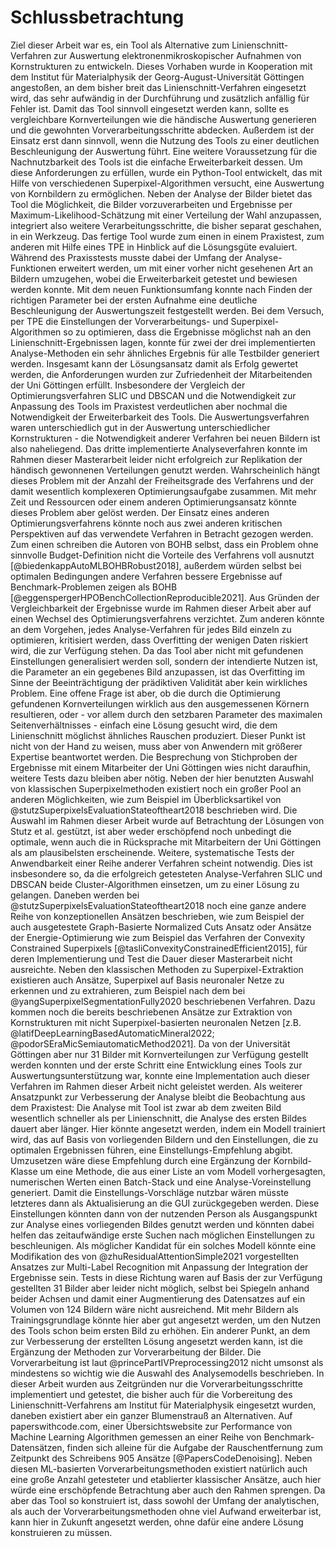 # Schlussbetrachtung

Ziel dieser Arbeit war es, ein Tool als Alternative zum Linienschnitt-Verfahren zur Auswertung elektronenmikroskopischer Aufnahmen von Kornstrukturen zu entwickeln. Dieses Vorhaben wurde in Kooperation mit dem Institut für Materialphysik der Georg-August-Universität Göttingen angestoßen, an dem bisher breit das Linienschnitt-Verfahren eingesetzt wird, das sehr aufwändig in der Durchführung und zusätzlich anfällig für Fehler ist. 
Damit das Tool sinnvoll eingesetzt werden kann, sollte es vergleichbare Kornverteilungen wie die händische Auswertung generieren und die gewohnten Vorverarbeitungsschritte abdecken. Außerdem ist der Einsatz erst dann sinnvoll, wenn die Nutzung des Tools zu einer deutlichen Beschleunigung der Auswertung führt. Eine weitere Voraussetzung für die Nachnutzbarkeit des Tools ist die einfache Erweiterbarkeit dessen.\newline
Um diese Anforderungen zu erfüllen, wurde ein Python-Tool entwickelt, das mit Hilfe von verschiedenen Superpixel-Algorithmen versucht, eine Auswertung von Kornbildern zu ermöglichen. Neben der Analyse der Bilder bietet das Tool die Möglichkeit, die Bilder vorzuverarbeiten und Ergebnisse per Maximum-Likelihood-Schätzung mit einer Verteilung der Wahl anzupassen, integriert also weitere Verarbeitungsschritte, die bisher separat geschahen, in ein Werkzeug. Das fertige Tool wurde zum einen in einem Praxistest, zum anderen mit Hilfe eines TPE in Hinblick auf die Lösungsgüte evaluiert. Während des Praxisstests musste dabei der Umfang der Analyse-Funktionen erweitert werden, um mit einer vorher nicht gesehenen Art an Bildern umzugehen, wobei die Erweiterbarkeit getestet und bewiesen werden konnte. 
Mit dem neuen Funktionsumfang konnte nach Finden der richtigen Parameter bei der ersten Aufnahme eine deutliche Beschleunigung der Auswertungszeit festgestellt werden. Bei dem Versuch, per TPE die Einstellungen der Vorverarbeitungs- und Superpixel-Algorithmen so zu optimieren, dass die Ergebnisse möglichst nah an den Linienschnitt-Ergebnissen lagen, konnte für zwei der drei implementierten Analyse-Methoden ein sehr ähnliches Ergebnis für alle Testbilder generiert werden.  \newline
Insgesamt kann der Lösungsansatz damit als Erfolg gewertet werden, die Anforderungen wurden zur Zufriedenheit der Mitarbeitenden der Uni Göttingen erfüllt. Insbesondere der Vergleich der Optimierungsverfahren SLIC und DBSCAN und die Notwendigkeit zur Anpassung des Tools im Praxistest verdeutlichen aber nochmal die Notwendigkeit der Erweiterbarkeit des Tools. Die Auswertungsverfahren waren unterschiedlich gut in der Auswertung unterschiedlicher Kornstrukturen - die Notwendigkeit anderer Verfahren bei neuen Bildern ist also naheliegend.
Das dritte implementierte Analyseverfahren konnte im Rahmen dieser Masterarbeit leider nicht erfolgreich zur Replikation der händisch gewonnenen Verteilungen genutzt werden. Wahrscheinlich hängt dieses Problem mit der Anzahl der Freiheitsgrade des Verfahrens und der damit wesentlich komplexeren Optimierungsaufgabe zusammen. Mit mehr Zeit und Ressourcen oder einem anderen Optimierungsansatz könnte dieses Problem aber gelöst werden. \newline
Der Einsatz eines anderen Optimierungsverfahrens könnte noch aus zwei anderen kritischen Perspektiven auf das verwendete Verfahren in Betracht gezogen werden. Zum einen schreiben die Autoren von BOHB selbst, dass ein Problem ohne sinnvolle Budget-Definition nicht die Vorteile des Verfahrens voll ausnutzt [@biedenkappAutoMLBOHBRobust2018], außerdem würden selbst bei optimalen Bedingungen andere Verfahren bessere Ergebnisse auf Benchmark-Problemen zeigen als BOHB [@eggenspergerHPOBenchCollectionReproducible2021]. Aus Gründen der Vergleichbarkeit der Ergebnisse wurde im Rahmen dieser Arbeit aber auf einen Wechsel des Optimierungsverfahrens verzichtet. 
Zum anderen könnte an dem Vorgehen, jedes Analyse-Verfahren für jedes Bild einzeln zu optimieren, kritisiert werden, dass Overfitting der wenigen Daten riskiert wird, die zur Verfügung stehen. Da das Tool aber nicht mit gefundenen Einstellungen generalisiert werden soll, sondern der intendierte Nutzen ist, die Parameter an ein gegebenes Bild anzupassen, ist das Overfitting im Sinne der Beeinträchtigung der prädiktiven Validität aber kein wirkliches Problem. Eine offene Frage ist aber, ob die durch die Optimierung gefundenen Kornverteilungen wirklich aus den ausgemessenen Körnern resultieren, oder - vor allem durch den setzbaren Parameter des maximalen Seitenverhältnisses - einfach eine Lösung gesucht wird, die dem Linienschnitt möglichst ähnliches Rauschen produziert. Dieser Punkt ist nicht von der Hand zu weisen, muss aber von Anwendern mit größerer Expertise beantwortet werden. Die Besprechung von Stichproben der Ergebnisse mit einem Mitarbeiter der Uni Göttingen wies nicht daraufhin, weitere Tests dazu bleiben aber nötig. \newline
Neben der hier benutzten Auswahl von klassischen Superpixelmethoden existiert noch ein großer Pool an anderen Möglichkeiten, wie zum Beispiel im Überblicksartikel von @stutzSuperpixelsEvaluationStateoftheart2018 beschrieben wird. Die Auswahl im Rahmen dieser Arbeit wurde auf Betrachtung der Lösungen von Stutz et al. gestützt, ist aber weder erschöpfend noch unbedingt die optimale, wenn auch die in Rücksprache mit Mitarbeitern der Uni Göttingen als am plausibelsten erscheinende. Weitere, systematische Tests der Anwendbarkeit einer Reihe anderer Verfahren scheint notwendig. Dies ist insbesondere so, da die erfolgreich getesteten Analyse-Verfahren SLIC und DBSCAN beide Cluster-Algorithmen einsetzen, um zu einer Lösung zu gelangen. Daneben werden bei @stutzSuperpixelsEvaluationStateoftheart2018 noch eine ganze andere Reihe von konzeptionellen Ansätzen beschrieben, wie zum Beispiel der auch ausgetestete Graph-Basierte Normalized Cuts Ansatz oder Ansätze der Energie-Optimierung wie zum Beispiel das Verfahren der Convexity Constrained Superpixels [@tasliConvexityConstrainedEfficient2015], für deren Implementierung und Test die Dauer dieser Masterarbeit nicht ausreichte.
Neben den klassischen Methoden zu Superpixel-Extraktion existieren auch Ansätze, Superpixel auf Basis neuronaler Netze zu erkennen und zu extrahieren, zum Beispiel nach dem bei @yangSuperpixelSegmentationFully2020 beschriebenen Verfahren. Dazu kommen noch die bereits beschriebenen Ansätze zur Extraktion von Kornstrukturen mit nicht Superpixel-basierten neuronalen Netzen [z.B. @latifDeepLearningBasedAutomaticMineral2022; @podorSEraMicSemiautomaticMethod2021]. Da von der Universität Göttingen aber nur 31 Bilder mit Kornverteilungen zur Verfügung gestellt werden konnten und der erste Schritt eine Entwicklung eines Tools zur Auswertungsunterstützung war, konnte eine Implementation auch dieser Verfahren im Rahmen dieser Arbeit nicht geleistet werden. \newline
Als weiterer Ansatzpunkt zur Verbesserung der Analyse bleibt die Beobachtung aus dem Praxistest: Die Analyse mit Tool ist zwar ab dem zweiten Bild wesentlich schneller als per Linienschnitt, die Analyse des ersten Bildes dauert aber länger. Hier könnte angesetzt werden, indem ein Modell trainiert wird, das auf Basis von vorliegenden Bildern und den Einstellungen, die zu optimalen Ergebnissen führen, eine Einstellungs-Empfehlung abgibt. Umzusetzen wäre diese Empfehlung durch eine Ergänzung der Kornbild-Klasse um eine Methode, die aus einer Liste an vom Modell vorhergesagten, numerischen Werten einen Batch-Stack und eine Analyse-Voreinstellung generiert. Damit die Einstellungs-Vorschläge nutzbar wären müsste letzteres dann als Aktualisierung an die GUI zurückgegeben werden. Diese Einstellungen könnten dann von der nutzenden Person als Ausgangspunkt zur Analyse eines vorliegenden Bildes genutzt werden und könnten dabei helfen das zeitaufwändige erste Suchen nach möglichen Einstellungen zu beschleunigen. Als möglicher Kandidat für ein solches Modell könnte eine Modifikation des von @zhuResidualAttentionSimple2021 vorgestellten Ansatzes zur Multi-Label Recognition mit Anpassung der Integration der Ergebnisse sein. Tests in diese Richtung waren auf Basis der zur Verfügung gestellten 31 Bilder aber leider nicht möglich, selbst bei Spiegeln anhand beider Achsen und damit einer Augmentierung des Datensatzes auf ein Volumen von 124 Bildern wäre nicht ausreichend. Mit mehr Bildern als Trainingsgrundlage könnte hier aber gut angesetzt werden, um den Nutzen des Tools schon beim ersten Bild zu erhöhen. \newline
Ein anderer Punkt, an dem zur Verbesserung der erstellten Lösung angesetzt werden kann, ist die Ergänzung der Methoden zur Vorverarbeitung der Bilder. Die Vorverarbeitung ist laut @princePartIVPreprocessing2012 nicht umsonst als mindestens so wichtig wie die Auswahl des Analysemodells beschrieben. In dieser Arbeit wurden aus Zeitgründen nur die Vorverarbeitungsschritte implementiert und getestet, die bisher auch für die Vorbereitung des Linienschnitt-Verfahrens am Institut für Materialphysik eingesetzt wurden, daneben existiert aber ein ganzer Blumenstrauß an Alternativen. Auf paperswithcode.com, einer Übersichtswebsite zur Performance von Machine Learning Algorithmen gemessen an einer Reihe von Benchmark-Datensätzen, finden sich alleine für die Aufgabe der Rauschentfernung zum Zeitpunkt des Schreibens 905 Ansätze [@PapersCodeDenoising]. Neben diesen ML-basierten Vorverarbeitungsmethoden existiert natürlich auch eine große Anzahl getesteter und etablierter klassischer Ansätze, auch hier würde eine erschöpfende Betrachtung aber auch den Rahmen sprengen.
Da aber das Tool so konstruiert ist, dass sowohl der Umfang der analytischen, als auch der Vorverarbeitungsmethoden ohne viel Aufwand erweiterbar ist, kann hier in Zukunft angesetzt werden, ohne dafür eine andere Lösung konstruieren zu müssen.